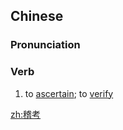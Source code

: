 ==Chinese==
{{zh-forms}}

===Pronunciation===
{{zh-pron
|m=jīkǎo
|mn=khe-khó
|cat=v
}}

===Verb===
{{zh-verb}}

# {{lb|zh|literary}} to [[ascertain]]; to [[verify]]

[[zh:稽考]]